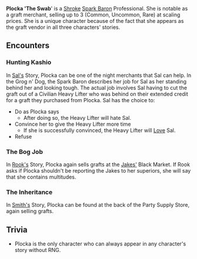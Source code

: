 {{stub}}{{Character
|race = Shroke
|faction = Spark Barons
|title = Professional}}

'''Plocka 'The Swab'''' is a [[Shroke]] [[Spark Barons|Spark Baron]] Professional. She is notable as a graft merchant, selling up to 3 (Common, Uncommon, Rare) at scaling prices. She is a unique character because of the fact that she appears as the graft vendor in all three characters' stories.

==Encounters==

===Hunting Kashio===
In [[Sal|Sal's]] Story, Plocka can be one of the night merchants that Sal can help. In the Grog n' Dog, the Spark Baron describes her job for Sal as her standing behind her and looking tough. The actual job involves Sal having to cut the graft out of a Civilian Heavy Lifter who was behind on their extended credit for a graft they purchased from Plocka. Sal has the choice to:

*Do as Plocka says
**After doing so, the Heavy Lifter will hate Sal.
*Convince her to give the Heavy Lifter more time
**If she is successfully convinced, the Heavy Lifter will [[Relationships|Love]] Sal.
*Refuse

===The Bog Job===
In [[Rook|Rook's]] Story, Plocka again sells grafts at the [[Jakes|Jakes']] Black Market. If Rook asks if Plocka shouldn't be reporting the Jakes to her superiors, she will say that she contains multitudes.

=== The Inheritance ===
In [[Smith|Smith's]] Story, Plocka can be found at the back of the Party Supply Store, again selling grafts.

== Trivia ==

* Plocka is the only character who can always appear in any character's story without RNG.